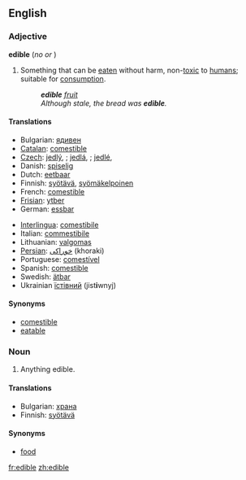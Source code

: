 ==English==

===Adjective===
'''edible'''  (''no'' {{compar}} ''or'' {{superl}})

# Something that can be [[eaten]] without harm, non-[[toxic]] to [[human]]s; suitable for [[consumption]].
#:'''''edible''' [[fruit]]''
#:''Although stale, the bread was '''edible'''.''

====Translations====
{{top}}
*Bulgarian: [[ядивен]] {{m}}
*[[Catalan]]: [[comestible]]
*[[Czech]]: [[jedlý]], {{m}}; [[jedlá]], {{f}}; [[jedlé]], {{n}}
*Danish: [[spiselig]]
*Dutch: [[eetbaar]]
*Finnish: [[syötävä]], [[syömäkelpoinen]]
*French: [[comestible]]
*[[Frisian]]: [[ytber]]
*German: [[essbar]]
{{mid}}
*[[Interlingua]]: [[comestibile]]
*Italian: [[commestibile]]
*Lithuanian: [[valgomas]]
*[[Persian]]: [[خوراكی]] (khoraki)
*Portuguese: [[comestível]]
*Spanish: [[comestible]]
*Swedish: [[ätbar]]
*Ukrainian [[їстівний]] {{m}} (jist'''i'''wnyj)
{{bottom}}

====Synonyms====
*[[comestible]]
*[[eatable]]

===Noun===
{{en-noun-reg}} 

# Anything edible.

====Translations====
*Bulgarian: [[храна]] {{f}}
*Finnish: [[syötävä]]

====Synonyms====
*[[food]]

[[fr:edible]]
[[zh:edible]]
